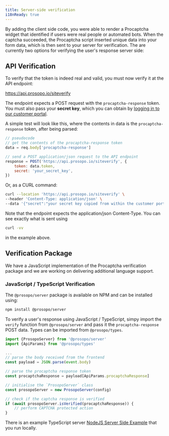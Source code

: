 ```yaml
---
title: Server-side verification
i18nReady: true
---
```


By adding the client side code, you were able to render a Procaptcha widget that identified if users were real people or
automated bots. When the captcha succeeded, the Procaptcha script inserted unique data into your form data, which is
then sent to your server for verification. The are currently two options for verifying the user's response server side:

## API Verification

To verify that the token is indeed real and valid, you must now verify it at the API endpoint:

https://api.prosopo.io/siteverify

The endpoint expects a POST request with the `procaptcha-response` token. You must also pass your **secret key**, which you can obtain by [logging in to our customer portal](https://portal.prosopo.io).

A simple test will look like this, where the contents in data is the `procaptcha-response` token, after being
parsed:

```javascript
// pseudocode
// get the contents of the procaptcha-response token
data = req.body['procaptcha-response']

// send a POST application/json request to the API endpoint
response = POST('https://api.prosopo.io/siteverify', {
    token: data.token,
    secret: 'your_secret_key',
})
```

Or, as a CURL command:

```bash
curl --location 'https://api.prosopo.io/siteverify' \
--header 'Content-Type: application/json' \
--data '{"secret":"your secret key copied from within the customer portal","token":"PROCAPTCHA-RESPONSE"}''
```

Note that the endpoint expects the application/json Content-Type. You can see exactly what is sent
using

```bash
curl -vv
```

in the example above.

## Verification Package

We have a JavaScript implementation of the Procaptcha verification package and we are working on
delivering additional language support.

### JavaScript / TypeScript Verification

The `@prosopo/server` package is available on NPM and can be installed using:

```bash
npm install @prosopo/server
```

To verify a user's response using JavaScript / TypeScript, simpy import the `verify` function from `@prosopo/server` and pass it
the `procaptcha-response` POST data. Types can be imported from `@prosopo/types`.

```typescript
import {ProsopoServer} from '@prosopo/server'
import {ApiParams} from '@prosopo/types'

...
// parse the body received from the frontend
const payload = JSON.parse(event.body)

// parse the procaptcha response token
const procaptchaResponse = payload[ApiParams.procaptchaResponse]

// initialise the `ProsopoServer` class
const prosopoServer = new ProsopoServer(config)

// check if the captcha response is verified
if (await prosopoServer.isVerified(procaptchaResponse)) {
    // perform CAPTCHA protected action
}
```

There is an example TypeScript server [NodeJS Server Side Example](/en/demos/client-example-server/) that you run locally.
